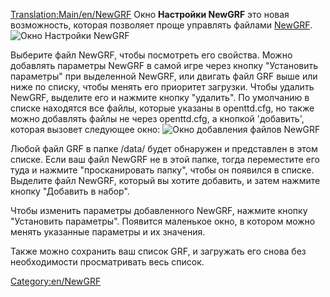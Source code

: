 {{ru/Необходимо сделать|поправить ссылки после перевода категории, навбокса, поменять картинки на современные (в 1.2.0-beta4 они другие)}}
[[Translation:Main/en/NewGRF]]
Окно '''Настройки NewGRF''' это новая возможность, которая позволяет проще управлять файлами [[Main/ru/NewGRF|NewGRF]]. 
[[File:ru/Newgrfsettings.png|center|Окно Настройки NewGRF]]

Выберите файл NewGRF, чтобы посмотреть его свойства. Можно добавлять параметры NewGRF в самой игре через кнопку "Установить параметры" при выделенной NewGRF, или двигать файл GRF выше или ниже по списку, чтобы менять его приоритет загрузки. Чтобы удалить NewGRF, выделите его и нажмите кнопку "удалить". По умолчанию в списке находятся все файлы, которые указаны в openttd.cfg, но также можно добавлять файлы не через openttd.cfg, а кнопкой 'добавить', которая вызовет следующее окно:
[[File:ru/Available NewGRF files window.png|center|Окно добавления файлов NewGRF]]

Любой файл GRF в папке /data/ будет обнаружен и представлен в этом списке. Если ваш файл NewGRF не в этой папке, тогда переместите его туда и нажмите "просканировать папку", чтобы он появился в списке. Выделите файл NewGRF, который вы хотите добавить, и затем нажмите кнопку "Добавить в набор". 

Чтобы изменить параметры добавленного NewGRF, нажмите кнопку "Установить параметры". Появится маленькое окно, в котором можно менять указанные параметры и их значения.

Также можно сохранить ваш список GRF, и загружать его снова без необходимости просматривать весь список. 

{{en/Navbox NewGRF}}

[[Category:en/NewGRF]]